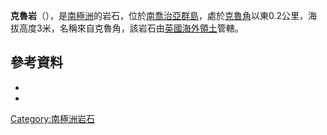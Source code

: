 {{Coord|54|3|S|37|8|W|source:GNIS|display=title}}

'''克魯岩'''（{{lang-en|Crewe Rock}}），是[[南極洲|南極洲]]的岩石，位於[[南喬治亞群島|南喬治亞群島]]，處於[[克魯角|克魯角]]以東0.2公里，海拔高度3米，名稱來自克魯角，該岩石由[[英國海外領土|英國海外領土]]管轄。

==參考資料==
*{{cite gnis | type = antarid | id = 3311| name = Crewe Rock | accessdate = 2011-12-04}}
*{{usgs-gazetteer|id=3311}}

{{Antarctica-geo-stub}}
[[Category:南極洲岩石|Category:南極洲岩石]]